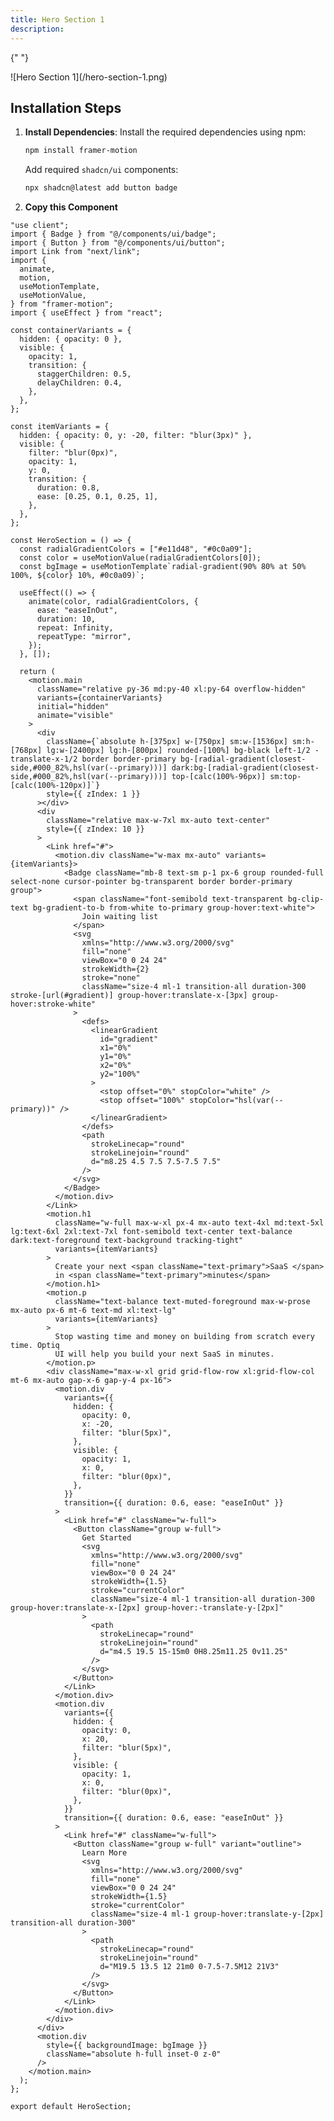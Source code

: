 ```yaml
---
title: Hero Section 1
description:
---
```


{" "}

<div className="text-center">
  ![Hero Section 1](/hero-section-1.png)
  <LivePreviewButton link={"/demo/hero/1"} />
</div>

## Installation Steps

1. **Install Dependencies**:
   Install the required dependencies using npm:

   ```bash
   npm install framer-motion
   ```

   Add required `shadcn/ui` components:

   ```bash
   npx shadcn@latest add button badge
   ```

2. **Copy this Component**

```typescript:HeroSection.tsx showLineNumbers
"use client";
import { Badge } from "@/components/ui/badge";
import { Button } from "@/components/ui/button";
import Link from "next/link";
import {
  animate,
  motion,
  useMotionTemplate,
  useMotionValue,
} from "framer-motion";
import { useEffect } from "react";

const containerVariants = {
  hidden: { opacity: 0 },
  visible: {
    opacity: 1,
    transition: {
      staggerChildren: 0.5,
      delayChildren: 0.4,
    },
  },
};

const itemVariants = {
  hidden: { opacity: 0, y: -20, filter: "blur(3px)" },
  visible: {
    filter: "blur(0px)",
    opacity: 1,
    y: 0,
    transition: {
      duration: 0.8,
      ease: [0.25, 0.1, 0.25, 1],
    },
  },
};

const HeroSection = () => {
  const radialGradientColors = ["#e11d48", "#0c0a09"];
  const color = useMotionValue(radialGradientColors[0]);
  const bgImage = useMotionTemplate`radial-gradient(90% 80% at 50% 100%, ${color} 10%, #0c0a09)`;

  useEffect(() => {
    animate(color, radialGradientColors, {
      ease: "easeInOut",
      duration: 10,
      repeat: Infinity,
      repeatType: "mirror",
    });
  }, []);

  return (
    <motion.main
      className="relative py-36 md:py-40 xl:py-64 overflow-hidden"
      variants={containerVariants}
      initial="hidden"
      animate="visible"
    >
      <div
        className={`absolute h-[375px] w-[750px] sm:w-[1536px] sm:h-[768px] lg:w-[2400px] lg:h-[800px] rounded-[100%] bg-black left-1/2 -translate-x-1/2 border border-primary bg-[radial-gradient(closest-side,#000_82%,hsl(var(--primary)))] dark:bg-[radial-gradient(closest-side,#000_82%,hsl(var(--primary)))] top-[calc(100%-96px)] sm:top-[calc(100%-120px)]`}
        style={{ zIndex: 1 }}
      ></div>
      <div
        className="relative max-w-7xl mx-auto text-center"
        style={{ zIndex: 10 }}
      >
        <Link href="#">
          <motion.div className="w-max mx-auto" variants={itemVariants}>
            <Badge className="mb-8 text-sm p-1 px-6 group rounded-full select-none cursor-pointer bg-transparent border border-primary group">
              <span className="font-semibold text-transparent bg-clip-text bg-gradient-to-b from-white to-primary group-hover:text-white">
                Join waiting list
              </span>
              <svg
                xmlns="http://www.w3.org/2000/svg"
                fill="none"
                viewBox="0 0 24 24"
                strokeWidth={2}
                stroke="none"
                className="size-4 ml-1 transition-all duration-300 stroke-[url(#gradient)] group-hover:translate-x-[3px] group-hover:stroke-white"
              >
                <defs>
                  <linearGradient
                    id="gradient"
                    x1="0%"
                    y1="0%"
                    x2="0%"
                    y2="100%"
                  >
                    <stop offset="0%" stopColor="white" />
                    <stop offset="100%" stopColor="hsl(var(--primary))" />
                  </linearGradient>
                </defs>
                <path
                  strokeLinecap="round"
                  strokeLinejoin="round"
                  d="m8.25 4.5 7.5 7.5-7.5 7.5"
                />
              </svg>
            </Badge>
          </motion.div>
        </Link>
        <motion.h1
          className="w-full max-w-xl px-4 mx-auto text-4xl md:text-5xl lg:text-6xl 2xl:text-7xl font-semibold text-center text-balance dark:text-foreground text-background tracking-tight"
          variants={itemVariants}
        >
          Create your next <span className="text-primary">SaaS </span>
          in <span className="text-primary">minutes</span>
        </motion.h1>
        <motion.p
          className="text-balance text-muted-foreground max-w-prose mx-auto px-6 mt-6 text-md xl:text-lg"
          variants={itemVariants}
        >
          Stop wasting time and money on building from scratch every time. Optiq
          UI will help you build your next SaaS in minutes.
        </motion.p>
        <div className="max-w-xl grid grid-flow-row xl:grid-flow-col mt-6 mx-auto gap-x-6 gap-y-4 px-16">
          <motion.div
            variants={{
              hidden: {
                opacity: 0,
                x: -20,
                filter: "blur(5px)",
              },
              visible: {
                opacity: 1,
                x: 0,
                filter: "blur(0px)",
              },
            }}
            transition={{ duration: 0.6, ease: "easeInOut" }}
          >
            <Link href="#" className="w-full">
              <Button className="group w-full">
                Get Started
                <svg
                  xmlns="http://www.w3.org/2000/svg"
                  fill="none"
                  viewBox="0 0 24 24"
                  strokeWidth={1.5}
                  stroke="currentColor"
                  className="size-4 ml-1 transition-all duration-300 group-hover:translate-x-[2px] group-hover:-translate-y-[2px]"
                >
                  <path
                    strokeLinecap="round"
                    strokeLinejoin="round"
                    d="m4.5 19.5 15-15m0 0H8.25m11.25 0v11.25"
                  />
                </svg>
              </Button>
            </Link>
          </motion.div>
          <motion.div
            variants={{
              hidden: {
                opacity: 0,
                x: 20,
                filter: "blur(5px)",
              },
              visible: {
                opacity: 1,
                x: 0,
                filter: "blur(0px)",
              },
            }}
            transition={{ duration: 0.6, ease: "easeInOut" }}
          >
            <Link href="#" className="w-full">
              <Button className="group w-full" variant="outline">
                Learn More
                <svg
                  xmlns="http://www.w3.org/2000/svg"
                  fill="none"
                  viewBox="0 0 24 24"
                  strokeWidth={1.5}
                  stroke="currentColor"
                  className="size-4 ml-1 group-hover:translate-y-[2px] transition-all duration-300"
                >
                  <path
                    strokeLinecap="round"
                    strokeLinejoin="round"
                    d="M19.5 13.5 12 21m0 0-7.5-7.5M12 21V3"
                  />
                </svg>
              </Button>
            </Link>
          </motion.div>
        </div>
      </div>
      <motion.div
        style={{ backgroundImage: bgImage }}
        className="absolute h-full inset-0 z-0"
      />
    </motion.main>
  );
};

export default HeroSection;

```
